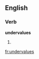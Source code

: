 ==English==

===Verb===
'''undervalues'''

# {{third-person singular of|undervalue}}

[[fr:undervalues]]